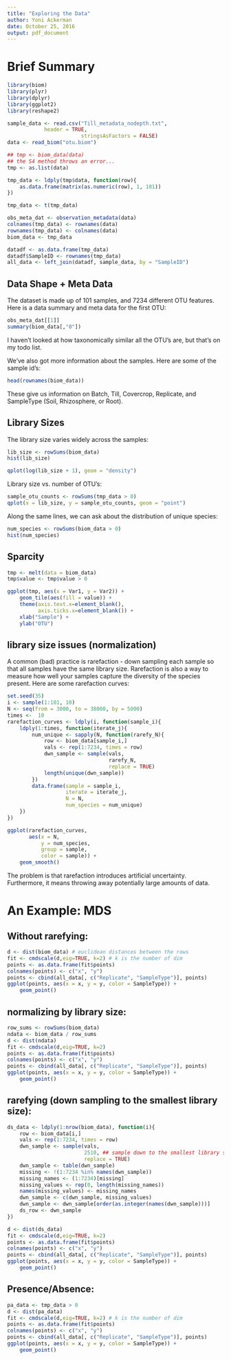 ```yaml
---
title: "Exploring the Data"
author: Yoni Ackerman
date: October 25, 2016
output: pdf_document
---
```


# Brief Summary

```r
library(biom)
library(plyr)
library(dplyr)
library(ggplot2)
library(reshape2)

sample_data <- read.csv("Till_metadata_nodepth.txt",
			header = TRUE, 
                        stringsAsFactors = FALSE)
data <- read_biom("otu.biom")

## tmp <- biom_data(data)
## the S4 method throws an error...
tmp <- as.list(data)

tmp_data <- ldply(tmp$data, function(row){
    as.data.frame(matrix(as.numeric(row), 1, 101))
})

tmp_data <- t(tmp_data)

obs_meta_dat <- observation_metadata(data)
colnames(tmp_data) <- rownames(data)
rownames(tmp_data) <- colnames(data)
biom_data <- tmp_data

datadf <- as.data.frame(tmp_data)
datadf$SampleID <- rownames(tmp_data)
all_data <- left_join(datadf, sample_data, by = "SampleID")
```

## Data Shape + Meta Data

The dataset is made up of 101 samples, and 7234 different OTU features.
Here is a data summary and meta data for the first OTU:

```r
obs_meta_dat[[1]]
summary(biom_data[,"0"])
```

I haven't looked at how taxonomically similar all the OTU's are, but that's
on my todo list.

We've also got more information about the samples.
Here are some of the sample id's:

```r
head(rownames(biom_data))
```

These give us information on Batch, Till, Covercrop, Replicate, and SampleType
(Soil, Rhizosphere, or Root).



## Library Sizes

The library size varies widely across the samples:

```r
lib_size <- rowSums(biom_data)
hist(lib_size)
```

```r
qplot(log(lib_size + 1), geom = "density")
```

Library size vs. number of OTU's:

```r
sample_otu_counts <- rowSums(tmp_data > 0)
qplot(x = lib_size, y = sample_otu_counts, geom = "point")
```

Along the same lines, we can ask about the distribution
of unique species:

```r
num_species <- rowSums(biom_data > 0)
hist(num_species)
```

## Sparcity
```r
tmp <- melt(data = biom_data)
tmp$value <- tmp$value > 0

ggplot(tmp, aes(x = Var1, y = Var2)) +
    geom_tile(aes(fill = value)) +
    theme(axis.text.x=element_blank(),
          axis.ticks.x=element_blank()) +
    xlab("Sample") +
    ylab("OTU")
```

## library size issues (normalization)

A common (bad) practice is rarefaction - down sampling each sample so that
all samples have the same library size. Rarefaction is also a way to measure
how well your samples capture the diversity of the species present. Here are
some rarefaction curves:

```r
set.seed(35)
i <- sample(1:101, 10)
N <- seq(from = 3000, to = 38000, by = 5000)
times <-  10
rarefaction_curves <- ldply(i, function(sample_i){
    ldply(1:times, function(iterate_j){
        num_unique <- sapply(N, function(rarefy_N){
            row <- biom_data[sample_i,]
            vals <- rep(1:7234, times = row)
            dwn_sample <- sample(vals,
                                 rarefy_N,
                                 replace = TRUE)
            length(unique(dwn_sample))
        })
        data.frame(sample = sample_i,
                   iterate = iterate_j,
                   N = N,
                   num_species = num_unique)
    })
})

ggplot(rarefaction_curves,
       aes(x = N,
           y = num_species,
           group = sample,
           color = sample)) +
    geom_smooth()
```

The problem is that rarefaction introduces artificial uncertainty.
Furthermore, it means throwing away potentially large amounts of data.

# An Example: MDS

## Without rarefying:

```r
d <- dist(biom_data) # euclidean distances between the rows
fit <- cmdscale(d,eig=TRUE, k=2) # k is the number of dim
points <- as.data.frame(fit$points)
colnames(points) <- c("x", "y")
points <- cbind(all_data[, c("Replicate", "SampleType")], points)
ggplot(points, aes(x = x, y = y, color = SampleType)) +
    geom_point()
```

## normalizing by library size:
```r
row_sums <- rowSums(biom_data)
ndata <- biom_data / row_sums
d <- dist(ndata)
fit <- cmdscale(d,eig=TRUE, k=2)
points <- as.data.frame(fit$points)
colnames(points) <- c("x", "y")
points <- cbind(all_data[, c("Replicate", "SampleType")], points)
ggplot(points, aes(x = x, y = y, color = SampleType)) +
    geom_point()
```

## rarefying (down sampling to the smallest library size):
```r
ds_data <- ldply(1:nrow(biom_data), function(i){
    row <- biom_data[i,]
    vals <- rep(1:7234, times = row)
    dwn_sample <- sample(vals,
                         2510, ## sample down to the smallest library size
                         replace = TRUE) 
    dwn_sample <- table(dwn_sample)
    missing <- !(1:7234 %in% names(dwn_sample))
    missing_names <- (1:7234)[missing]
    missing_values <- rep(0, length(missing_names))
    names(missing_values) <- missing_names
    dwn_sample <- c(dwn_sample, missing_values)
    dwn_sample <- dwn_sample[order(as.integer(names(dwn_sample)))]
    ds_row <- dwn_sample
})

d <- dist(ds_data)
fit <- cmdscale(d,eig=TRUE, k=2)
points <- as.data.frame(fit$points)
colnames(points) <- c("x", "y")
points <- cbind(all_data[, c("Replicate", "SampleType")], points)
ggplot(points, aes(x = x, y = y, color = SampleType)) +
    geom_point()
```

## Presence/Absence:
```r
pa_data <- tmp_data > 0
d <- dist(pa_data)
fit <- cmdscale(d,eig=TRUE, k=2) # k is the number of dim
points <- as.data.frame(fit$points)
colnames(points) <- c("x", "y")
points <- cbind(all_data[, c("Replicate", "SampleType")], points)
ggplot(points, aes(x = x, y = y, color = SampleType)) +
    geom_point()
```